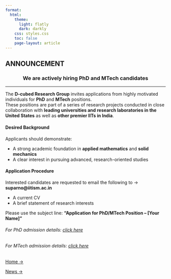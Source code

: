 ```yaml
---
format:
  html:
    theme:
      light: flatly
      dark: darkly
    css: styles.css
    toc: false
    page-layout: article
---
```

::: page-header
# ANNOUNCEMENT
:::

<h3 style="text-align: center;">We are actively hiring PhD and MTech candidates</h3>

------

The **D-cubed Research Group** invites applications from highly motivated individuals for **PhD** and **MTech** positions.  
These positions are part of a series of research projects conducted in close collaboration with **leading universities and research laboratories in the United States** as well as **other premier IITs in India**.

#### Desired Background

Applicants should demonstrate:

- A strong academic foundation in **applied mathematics** and **solid mechanics**  
- A clear interest in pursuing advanced, research-oriented studies

#### Application Procedure

Interested candidates are requested to email the following to → **suparno@iitism.ac.in**

- A current CV  
- A brief statement of research interests  

Please use the subject line: **“Application for PhD/MTech Position – [Your Name]”** 


###### For PhD admission details: [click here](https://admissions.iitism.ac.in/phd/index.php/admission/add_phd/how_to_apply)

###### For MTech admission details: [click here](https://admissions.iitism.ac.in/mtech/index.php/admission)


::: {.button-container}
<a href="home.qmd" class="btn-custom">Home →</a>


<a href="news.qmd" class="btn-custom">News →</a>
:::